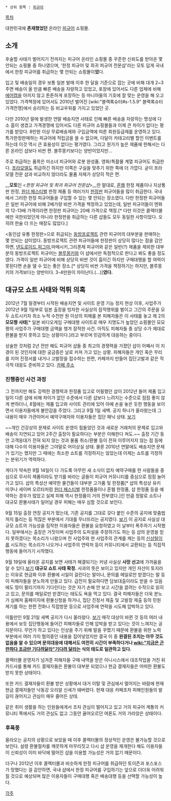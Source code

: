  * 상위 항목 : [[피규어]]

[[목차]]

대한민국에 '''존재했었던''' 온라인 [[피규어]] 쇼핑몰.

== 소개 ==
후술할 사태가 벌어지기 전까지는 피규어 온라인 쇼핑몰 중 꾸준한 신뢰도를 받아온 몇 안되는 쇼핑몰 중 하나였으며, '한정 피규어 및 희귀 피규어 전문샵'라는 모토 답게 국내에서 한정 피규어를 취급하는 몇 안되는 쇼핑몰이'''었'''다.

입고 및 배송일의 경우 보통 일본 발매 이후 한 달을 기준으로 잡는 곳에 비해 대개 2~3주면 배송이 올 만큼 빠른 배송을 자랑하고 있었고, 포장에 있어서도 다른 업체에 비해 [[에어캡]]을 아끼지 않고 튼튼하게 포장하는 등 마니아들의 기호에 잘 맞는 운영을 해 오고 있었다. 가격책정에 있어서도 2010년 벌어진 [wiki:"블랙록슈터#s-1.5.9" 블랙록슈터 가격전쟁]에서 승리하는 등 비교우위를 가지고 있었던 곳.

다만 2010년 말에 발생한 연말 배송지연 사태로 인해 빠른 배송을 자랑하는 명성에 다소 흠이 생겼고 가격경쟁에 있어서도 다른 피규어 쇼핑몰들과 이제 큰 차이가 없다는 평가를 받았다. 8만원 이상 무료배송제와 구입금액에 따른 회원등급제를 운영하고 있다. 특가한정판매하는 피규어에 적립금을 쓸 수 없으며, 다달이 카테고리별 할인 이벤트를 하는데 이것 역시 큰 효용성이 없다는 평가였다. 그리고 원가가 높은 제품에 한해서는 다른 온라인 샵보다 비싼 편. 블루몽키보다는 양반이었지만...

주로 취급하는 품목은 미소녀 피규어와 로봇 완성품. 영화/특촬물 계열 피규어도 취급한다. [[프라모델]]도 취급하긴 하지만 이쪽은 구실을 맞추기 위한 쪽에 더 가깝다. 굳이 프라모델 전문 샵과 비교하지 않더라도 물품 자체가 상당히 적은 편.

__'''모토'''인 <''한정 피규어 및 희귀 피규어 전문샵''>__란 말대로, [[혼웹]] 한정 제품이나 지상통판 한정, [[원더 페스티벌]] 한정 제품 등 여러가지 [[한정판]] 피규어들을 많이 취급한다. 국내에서 그러한 한정 피규어들을 구입할 수 있는 몇 안되는 장소였다. 다만 한정판 피규어들은 일반 피규어에 비해 2배가량 비싼 가격을 책정하고 있었는데, 일반 피규어들이 엔화의 12-13배 가격이라면 한정판 피규어는 20배 가격으로 책정.[* 다만 이것은 콜렉터몰에만 국한되었던게 아니라 한정판을 취급하는 다른 샵들도 모두 동일한 사항이었다. 오히려 한술 더 뜨는 매장도 많았다.]

<동인샵 유통 한정판>으로 취급되는 [[동방프로젝트]] 관련 피규어의 대부분을 판매하는 몇 안되는 샵이었다. 동방프로젝트 관련 피규어들에 한정판이 상당히 많다는 점을 감안하면, [[넨도로이드]],[[피그마]],마메시키,그리폰제 피규어와 같은 일반(?) 제품을 제외한 대부분의 동방프로젝트 피규어는 [[블루몽키]]와 이 샵에서만 독점적으로 판다고 봐도 좋을 정도였다. 가격이 일반 피규어에 비해 상당히 비싼 것이 흠이긴 하지만 구매대행을 할 여력이 못된다면 손을 댈 수 있는 좋은 장소.[* 상당히 비싼 가격을 책정하기는 하지만, 블루몽키의 가격보다는 양반이다. 3-4만원이 차이난다.(…)]'''였다.'''

== 대규모 쇼트 사태와 먹튀 의혹 ==
2012년 7월 말경부터 시작된 배송지연 및 사이트 운영 기능 정지 현상 이후, 사업주가 2012년 9월 1일부로 일본 출장을 빙자한 사실상의 잠적행위를 벌이고 그간의 주문을 모두 쇼트시키자 최소 누적 수천만 원 이상의 피해를 본 피해자들은 이 사태를 놓고 제 2의 '''모모짱 사태'''[* 일본 비디오게임 구매대행 사이트로 매우 지명도가 높았던 쇼핑몰인 모모짱의 사업주가 구매대행 금액을 챙겨 잠적한 사건. 아직도 피해자들 중 상당 수가 제대로 환불을 받지 못하고 있는 상황이다.]라고 부르며 민감하게 대응하는 중이다.

상술한 것처럼 2년 전만 해도 피규어 샵들 중 최고의 경쟁력을 가졌던 샵이 어째서 이 지경이 된 것인지에 대한 궁금증은 날로 커져 가고 있는 상황. 피해자들은 개인 혹은 무리를 지어 진정서를 내거나 고발장을 접수하는 한편, 카페까지 만들어 집단고발과 같은 적극적 대응도 준비하고 있다. [http://cafe.naver.com/jcgger 카페 주소]
=== 진행중인 사건 과정 ===
그 전까지만 해도 강력한 경쟁력과 한정품 입고로 어필했던 샵이 2012년 들어 제품 입고일이 다른 샵에 비해 차이가 없던 수준에서 다른 샵보다 느려지는 수준으로 점점 좋지 않게 변하더니, 8월에는 제품 입고와 사이트 관리에 있어 아예 손을 놓은 듯한 행동을 보이면서 이용자들에게 불안감을 주었다. 그리고 9월 1일 새벽. 공지 하나가 올라왔는데 그 내용이 매우 가관이어서 예약구매자와 이용자들은 집단 패닉 상태. [http://www.collectormall.co.kr/board/board.html?code=horn2814_board9&page=1&type=v&num1=999913&num2=00000&s_id=&stext=&ssubject=&shname=&scontent=&sbrand=&datekey=&lock=N 보기]

~~개인 건강상의 문제로 사이트 운영이 힘들었던 것과 새로운 거래처의 문제로 입고와 배송이 지연되고 있어 2주간 출장이 필요하다는 부분은 이해한다 쳐도.~~ 출장 기간 동안 고객응대가 전혀 되지 않는 것과 물품 취소/환불 등이 전혀 이루어지지 않는 점 등에 대해 다수의 이용자들은 그야말로 어이상실 상태. 물론 2010년 연말에도 배송지연 문제가 있기는 했지만 그 때에는 최소한 쇼트를 걱정하지는 않았는데 이제는 쇼트를 걱정하는 분위기가 역력하다.

게다가 약속한 9월 14일이 다 가도록 아무런 새 소식이 없자 예약구매를 한 사람들을 중심으로 무사히 제품이라도 받기를 바라는 글들이 피규어 커뮤니티를 중심으로 점점 늘어 가고 있다. 샵의 특성산 예약한 물건들이 대부분 고가품 및 한정품[* 샵의 특성상 유키 미쿠나 세이버 오르타처럼 [[원더 페스티벌]] 한정품들이나 혼웹 한정품, 샵 한정품 등을 예약하는 경우가 많았고 실제 피해 역시 한정품이 거의 전부였다.]인 만큼 정말로 쇼트나 대규모 환불사태가 일어날 경우 피해는 매우 심할 것으로 보인다.

9월 15일 출장 연장 공지가 떴는데, 기존 공지를 그대로 갖다 붙인 수준의 공지에 맞춤법까지 틀리는 등 적잖은 부분에서 기대를 무너뜨리는 공지였다. [http://www.collectormall.co.kr/board/board.html?code=horn2814_board9&page=1&type=v&num1=999912&num2=00000&lock=N 보기] 이 공지로 사실상 대규모 쇼트의 가능성을 짐작한 이용자들은 환불을 요청하였고 이 날부터 폭주하기 시작했다. 일부에서는 출장은 거짓이며 사업주의 도피설을 주장하기도 하는 등 샵의 운영을 믿지 못하겠다는 목소리가 나왔으며 전 사업주와 현 사업주의 관계를 캐는 등의 [[신상털이]]를 시도하는 목소리가 나오거나 사업주의 연락처 등이 커뮤니티에서 교환되는 등 직접적 행동에 들어가기 시작했다.

9월 19일에 올라온 공지를 보면 사태가 해결되기는 커녕 사실상 '''사망 선고'''에 가까움을 알 수 있다.[http://www.collectormall.co.kr/board/board.html?code=horn2814_board9&page=1&type=v&num1=999911&num2=00000&lock=N 보기] '''대규모 쇼트 사태 확정.''' 사과의 뜻은 보이고 있지만 개인 자산이 토지라는 이유로 현금화 이후 환불에 시일이 걸린다는 말이나, 문의를 메일로만 받겠다는 말 등이 피해자들을 분노하게 만들고 있다. 급전이 필요하다면 담보대출이라도 받을 수 있음에도 땅이 팔리기까지 기다린다는 것은 자기 손해 안 보고 시간을 끌려는 수작으로 읽히고 있고, 문의를 메일로만 받겠다는 태도도 욕을 먹고 있다. 결국 피해자들은 더욱 분노가 심해져 홈페이지에 환불신청을 하거나, 집단 진정서 제출 및 고발장 제출 등의 민원 제기를 하는 한편 전화나 직접방문 등으로 사업주에 연락을 시도해 압박하고 있다.

이틀만인 9월 21일 새벽 공지가 다시 올라왔다. [http://www.collectormall.co.kr/board/board.html?code=horn2814_board9&page=1&type=v&num1=999910&num2=00000&lock=N 보기] 매각 대상이 바뀐 것 등의 여러 내용에서 보듯 집단행동에 들어간 피해자들로 인해 압박을 받고 있다는 것이 느껴지는 공지문이다. 무언가 하고 있다는 인상을 주기 위해 말을 꾸몄기 때문에 환불을 위한 노력 부분에서 여러 가지 협의중인 내용을 집어넣었지만 결국 이 중 '''완결된 조치는 아무 것도 없음을 알 수 있으며 문의대응에 대해서도 여전히 시간이 부족하다거나 [[wiki:"지금은 곤란하다 조금만 기다려달라"기다려 달라]]는 식의 태도로 일관하고 있다.'''

콜렉터몰 운영자가 넘겨준 피해자들 구매 내역을 받은 이니시스에서 대조작업을 거친 뒤 카드사를 통해 카드 결재자들은 환불이 대부분 되었으나 현금 결재자들은 어떠한 환불도 받지 못한 상태이다.

또한 카드 결재자들이 환불 받은 상황에서 대거 이탈 및 관심에서 멀어지는 바람에 현재 현금 결재자들만 낙동강 오리알 신세가 돼버렸다. 현재 대응 카페조차 피해인원들의 발길이 끊어지고 관심이 매우 줄어든 상태.

같은 취미 생활을 하는 인원들에게서 조차 관심이 멀어지고 있고 거의 피규어 계통의 커뮤니티 쪽에서도 거의 관심도 없고 그동안 끓어오르던 여론도 거의 가라앉은 상태이다.

=== 후폭풍 ===
올라오는 공지의 상황으로 보았을 때 이후 콜렉터몰의 정상적인 운영은 불가능할 것으로 보인다. 설령 환불절차를 깨끗하게 마무리짓고 다시 샵 운영을 재개한다 해도 이용자들이 신뢰성이 이미 바닥에 떨어진 샵을 이용할 가능성은 거의 없기 때문이다.

더구나 2012년 이후 콜렉터몰과 비슷하게 한정 피규어를 취급하던 토이즌과 포스포스가 망했다는 걸 감안하면, 국내 샵에서 한정 피규어를 구입하기는 앞으로 더더욱 어려워질 것으로 예상되며 많은 이용자들이 구매대행 혹은 배송대행 등을 선택할 가능성이 높다.

[[각주]]
